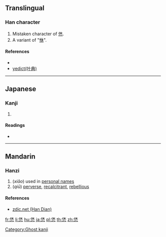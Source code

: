{{character info/new}}
==Translingual==

===Han character===
{{Han char|rn=61|rad=心|as=06|sn=10|four=|canj=ODP,XODP|ids=⿱休心}}

# Mistaken character of [[烋]].
# A variant of "[[恘]]".

====References====
* {{Han ref|kx=0386.161|hdz=42291.021|uh=6077|ud=24695}}
* [http://zisea.com/zscontent.asp?uni=6077 yedict(叶典)]
----

==Japanese==

===Kanji===
{{ja-kanji|grade=|rs=心06}}

# {{defn|lang=ja|sort=心06}}

====Readings====
* {{ja-readings|on=[[きゅう]] (kyū)|kun=}}

[[Category:Ghost kanji]]

----

==Mandarin==

===Hanzi===
{{cmn-hanzi|pin=[[xiāo]] ([[xiao1]]), [[qiū]] ([[qiu1]])|wg=hsiao<sup>1</sup>, ch'iu<sup>1</sup>}}

# (''xiāo'') used in [[personal name]]s
# (''qiū'') [[perverse]], [[recalcitrant]], [[rebellious]]

====References====
* [http://www.zdic.net/z/19/js/6077.htm zdic.net (Han Dian)]

[[fr:恷]]
[[li:恷]]
[[hu:恷]]
[[ja:恷]]
[[pl:恷]]
[[th:恷]]
[[zh:恷]]